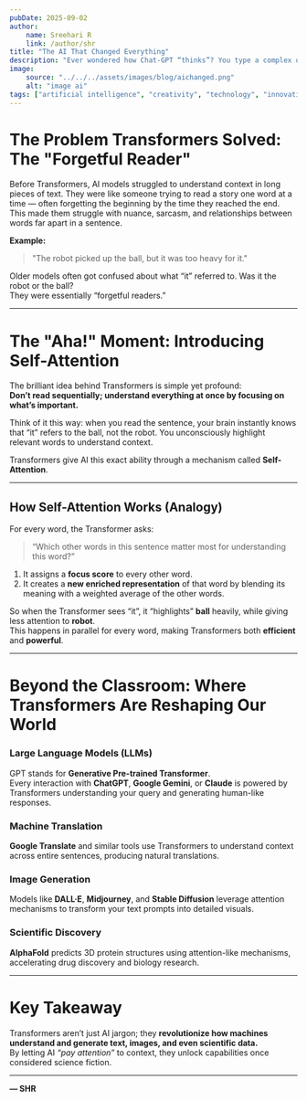 ```yaml
---
pubDate: 2025-09-02
author:
    name: Sreehari R
    link: /author/shr
title: "The AI That Changed Everything"
description: "Ever wondered how Chat-GPT “thinks”? You type a complex question, a poem, or even ask it to debug code, and within seconds, it responds with something coherent, relevant, and often surprisingly insightful. It feels like magic, right? But behind that magic is a revolutionary AI architecture called the Transformer."
image:
    source: "../../../assets/images/blog/aichanged.png"
    alt: "image ai"
tags: ["artificial intelligence", "creativity", "technology", "innovation"]
---
```


# The Problem Transformers Solved: The "Forgetful Reader"

Before Transformers, AI models struggled to understand context in long pieces of text. They were like someone trying to read a story one word at a time — often forgetting the beginning by the time they reached the end. This made them struggle with nuance, sarcasm, and relationships between words far apart in a sentence.

**Example:**  
> "The robot picked up the ball, but it was too heavy for it."

Older models often got confused about what “it” referred to. Was it the robot or the ball?  
They were essentially “forgetful readers.”

---

# The "Aha!" Moment: Introducing Self-Attention

The brilliant idea behind Transformers is simple yet profound:  
**Don’t read sequentially; understand everything at once by focusing on what’s important.**

Think of it this way: when you read the sentence, your brain instantly knows that “it” refers to the ball, not the robot. You unconsciously highlight relevant words to understand context.

Transformers give AI this exact ability through a mechanism called **Self-Attention**.

---

## How Self-Attention Works (Analogy)

For every word, the Transformer asks:  
> “Which other words in this sentence matter most for understanding this word?”

1. It assigns a **focus score** to every other word.  
2. It creates a **new enriched representation** of that word by blending its meaning with a weighted average of the other words.

So when the Transformer sees “it”, it “highlights” **ball** heavily, while giving less attention to **robot**.  
This happens in parallel for every word, making Transformers both **efficient** and **powerful**.

---

# Beyond the Classroom: Where Transformers Are Reshaping Our World

### Large Language Models (LLMs)
GPT stands for **Generative Pre-trained Transformer**.  
Every interaction with **ChatGPT**, **Google Gemini**, or **Claude** is powered by Transformers understanding your query and generating human-like responses.

### Machine Translation
**Google Translate** and similar tools use Transformers to understand context across entire sentences, producing natural translations.

### Image Generation
Models like **DALL·E**, **Midjourney**, and **Stable Diffusion** leverage attention mechanisms to transform your text prompts into detailed visuals.

### Scientific Discovery
**AlphaFold** predicts 3D protein structures using attention-like mechanisms, accelerating drug discovery and biology research.

---

# Key Takeaway

Transformers aren’t just AI jargon; they **revolutionize how machines understand and generate text, images, and even scientific data.**  
By letting AI *“pay attention”* to context, they unlock capabilities once considered science fiction.

---

**— SHR**
